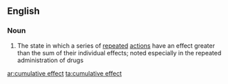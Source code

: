 ==English==

===Noun===
{{en-noun|sg=[[cumulative]] [[effect]]}}

# The state in which a series of [[repeated]] [[action]]s have an effect greater than the sum of their individual effects; noted especially in the repeated administration of drugs

[[ar:cumulative effect]]
[[ta:cumulative effect]]